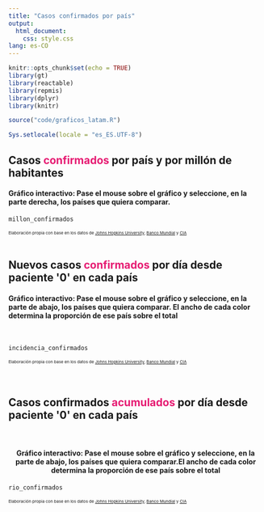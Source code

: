 ```yaml
---
title: "Casos confirmados por país"
output:
  html_document:
    css: style.css
lang: es-CO
---
```


```r
knitr::opts_chunk$set(echo = TRUE)
library(gt)
library(reactable)
library(repmis)
library(dplyr)
library(knitr)

source("code/graficos_latam.R")

Sys.setlocale(locale = "es_ES.UTF-8")
```

<h2 style = color: #000000;>
    Casos<span style = "color: #e61b72"> <b>confirmados</b></span> por país y por millón de habitantes
</h2>

<h4>Gráfico interactivo: Pase el mouse sobre el gráfico y seleccione, en la parte derecha, los países que quiera comparar.</h4>
```r
millon_confirmados
```
<small><small><small>
Elaboración propia con base en los datos de [Johns Hopkins University](https://github.com/CSSEGISandData/COVID-19), [Banco Mundial](https://datos.bancomundial.org/indicador/SP.POP.TOTL) y [CIA](https://www.cia.gov/library/publications/the-world-factbook/fields/335rank.html)
</small></small></small>
<br>
<br>

<h2 style = color: #000000;>
    Nuevos casos<span style = "color: #e61b72"> <b>confirmados</b></span> por día desde paciente '0' en cada país
</h2>

<h4>Gráfico interactivo: Pase el mouse sobre el gráfico y seleccione, en la parte de abajo, los países que quiera comparar. El ancho de cada color determina la proporción de ese país sobre el total</h4>
<br>
```r
incidencia_confirmados
```
<small><small><small>
Elaboración propia con base en los datos de [Johns Hopkins University](https://github.com/CSSEGISandData/COVID-19), [Banco Mundial](https://datos.bancomundial.org/indicador/SP.POP.TOTL) y [CIA](https://www.cia.gov/library/publications/the-world-factbook/fields/335rank.html)
</small></small></small>
<br>
<br>
<br>

<h2 style = color: #000000;>
    Casos confirmados<span style = "color: #e61b72"> <b>acumulados</b></span> por día desde paciente '0' en cada país
</h2>

<br>
<center><h4>Gráfico interactivo: Pase el mouse sobre el gráfico y seleccione, en la parte de abajo, los países que quiera comparar.El ancho de cada color determina la proporción de ese país sobre el total</h4></center>
```r
rio_confirmados
```

<small><small><small>
Elaboración propia con base en los datos de [Johns Hopkins University](https://github.com/CSSEGISandData/COVID-19), [Banco Mundial](https://datos.bancomundial.org/indicador/SP.POP.TOTL) y [CIA](https://www.cia.gov/library/publications/the-world-factbook/fields/335rank.html)
</small></small></small>